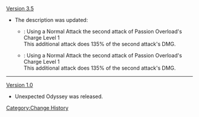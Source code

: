 [[Version 3.5]]
* The description was updated:
** {{Color|Old}}: Using a Normal Attack {{Highlight|when executing}} the second attack of Passion Overload's Charge Level 1 {{Highlight|allows an additional attack to be performed.}}<br />This additional attack does 135% of the second attack's DMG.
** {{Color|New}}: Using a Normal Attack {{Highlight|as}} the second attack of Passion Overload's Charge Level 1 {{Highlight|will perform a follow-up attack.}}<br />This additional attack does 135% of the second attack's DMG.
----
[[Version 1.0]]
* Unexpected Odyssey was released.
<noinclude>[[Category:Change History]]</noinclude>